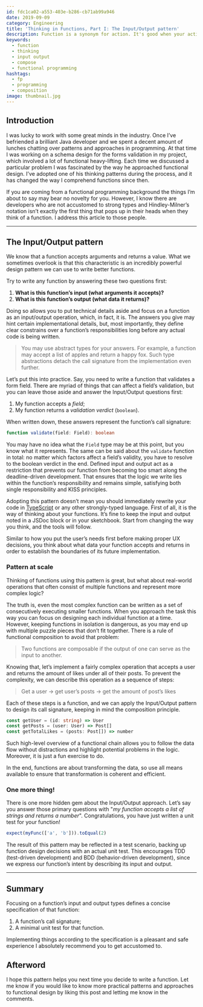 ```yaml
---
id: fdc1ca02-a553-403e-b286-cb71ab99a946
date: 2019-09-09
category: Engineering
title: 'Thinking in Functions, Part I: The Input/Output pattern'
description: Function is a synonym for action. It's good when your actions have purpose, and their intent is clear. But how to write such functions?
keywords:
  - function
  - thinking
  - input output
  - compose
  - functional programming
hashtags:
  - fp
  - programming
  - composition
image: thumbnail.jpg
---
```



## Introduction

I was lucky to work with some great minds in the industry. Once I’ve befriended a brilliant Java developer and we spent a decent amount of lunches chatting over patterns and approaches in programming. At that time I was working on a schema design for the forms validation in my project, which involved a lot of functional heavy-lifting. Each time we discussed a particular problem I was fascinated by the way he approached functional design. I’ve adopted one of his thinking patterns during the process, and it has changed the way I comprehend functions since then.

If you are coming from a functional programming background the things I’m about to say may bear no novelty for you. However, I know there are developers who are not accustomed to strong types and Hindley-Milner’s notation isn’t exactly the first thing that pops up in their heads when they think of a function. I address this article to those people.

---

## The Input/Output pattern

We know that a function accepts arguments and returns a value. What we sometimes overlook is that this characteristic is an incredibly powerful design pattern we can use to write better functions.

Try to write any function by answering these two questions first:

1. **What is this function’s input (what arguments it accepts)?**
1. **What is this function’s output (what data it returns)?**

Doing so allows you to put technical details aside and focus on a function as an input/output operation, which, in fact, it is. The answers you give may hint certain implementational details, but, most importantly, they define clear constrains over a function’s responsibilities long before any actual code is being written.

> You may use abstract types for your answers. For example, a function may accept a list of apples and return a happy fox. Such type abstractions detach the call signature from the implementation even further.

Let’s put this into practice. Say, you need to write a function that validates a form field. There are myriad of things that can affect a field’s validation, but you can leave those aside and answer the Input/Output questions first:

1. My function accepts a _field_;
1. My function returns a _validation verdict_ (`boolean`).

When written down, these answers represent the function’s call signature:

```ts
function validate(field: Field): boolean
```

You may have no idea what the `Field` type may be at this point, but you know what it represents. The same can be said about the `validate` function in total: no matter which factors affect a field’s validity, you have to resolve to the boolean verdict in the end. Defined input and output act as a restriction that prevents our function from becoming too smart along the deadline-driven development. That ensures that the logic we write lies within the function’s responsibility and remains simple, satisfying both single responsibility and KISS principles.

Adopting this pattern doesn’t mean you should immediately rewrite your code in [TypeScript](https://www.typescriptlang.org/) or any other strongly-typed language. First of all, it is the way of thinking about your functions. It’s fine to keep the input and output noted in a JSDoc block or in your sketchbook. Start from changing the way you think, and the tools will follow.

<Quote>
  Similar to how you put the user’s needs first before making proper UX
  decisions, you think about what data your function accepts and returns in
  order to establish the boundaries of its future implementation.
</Quote>

### Pattern at scale

Thinking of functions using this pattern is great, but what about real-world operations that often consist of multiple functions and represent more complex logic?

The truth is, even the most complex function can be written as a set of consecutively executing smaller functions. When you approach the task this way you can focus on designing each individual function at a time. However, keeping functions in isolation is dangerous, as you may end up with multiple puzzle pieces that don’t fit together. There is a rule of functional composition to avoid that problem:

> Two functions are composable if the output of one can serve as the input to another.

Knowing that, let’s implement a fairly complex operation that accepts a user and returns the amount of likes under all of their posts. To prevent the complexity, we can describe this operation as a sequence of steps:

> Get a user → get user’s posts → get the amount of post’s likes

Each of these steps is a function, and we can apply the Input/Output pattern to design its call signature, keeping in mind the composition principle.

```ts
const getUser = (id: string) => User
const getPosts = (user: User) => Post[]
const getTotalLikes = (posts: Post[]) => number
```

Such high-level overview of a functional chain allows you to follow the data flow without distractions and highlight potential problems in the logic. Moreover, it is just a fun exercise to do.

<Quote>
  In the end, functions are about transforming the data, so use all means
  available to ensure that transformation is coherent and efficient.
</Quote>

### One more thing!

There is one more hidden gem about the Input/Output approach. Let’s say you answer those primary questions with "_my function accepts a list of strings and returns a number_". Congratulations, you have just written a unit test for your function!

```ts
expect(myFunc(['a', 'b'])).toEqual(2)
```

The result of this pattern may be reflected in a test scenario, backing up function design decisions with an actual unit test. This encourages TDD (test-driven development) and BDD (behavior-driven development), since we express our function’s intent by describing its input and output.

---

## Summary

Focusing on a function’s input and output types defines a concise specification of that function:

1. A function’s call signature;
1. A minimal unit test for that function.

Implementing things according to the specification is a pleasant and safe experience I absolutely recommend you to get accustomed to.

## Afterword

I hope this pattern helps you next time you decide to write a function. Let me know if you would like to know more practical patterns and approaches to functional design by liking this post and letting me know in the comments.
